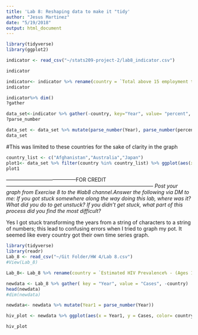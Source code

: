 ```yaml
---
title: 'Lab 8: Reshaping data to make it "tidy'
author: "Jesus Martinez"
date: "5/19/2018"
output: html_document
---
```



```r
library(tidyverse)
library(ggplot2)

```

```r
indicator <- read_csv("~/stats209-project-2/lab8_indicator.csv")

indicator
```
```r
indicator<- indicator %>% rename(country = `Total above 15 employment to population (%)`)
indicator

```


```r
indicator%>% dim()
?gather
```
```r
data_set<-indicator %>% gather(-country, key="Year", value= "percent", convert=TRUE, na.rm =TRUE)
?parse_number
```

```r
data_set <- data_set %>% mutate(parse_number(Year), parse_number(percent))
data_set
```

#This was limited to these countries for the sake of clarity in the graph
```r
country_list <- c("Afghanistan","Australia","Japan")
plot1<- data_set %>% filter(country %in% country_list) %>% ggplot(aes(x=Year, y= percent)) + geom_jitter(aes(color=country)) + ggtitle("Unemployment Rate for Active Work Force")
plot1
```



-----------------------------------------FOR CREDIT--------------------------------------------------------------------------------------
*Post your graph from Exercise 8 to the #lab8 channel.Answer the following via DM to me: If you got stuck somewhere along the way doing this lab, where was it? What did you do to get unstuck? If you didn’t get stuck, what part of this process did you find the most difficult?*

Yes I got stuck transforming the years from a string of characters to a string of numbers; this lead to confusing errors when I tried to graph my pot. It seemed like every country got their own time series graph.

```r
library(tidyverse)
library(readr)
Lab_8 <- read_csv("~/Git Folder/HW 4/Lab 8.csv")
#View(Lab_8)

Lab_8<- Lab_8 %>% rename(country = `Estimated HIV Prevalence% - (Ages 15-49)`)

newdata <- Lab_8 %>% gather( key = "Year", value = "Cases", -country)
head(newdata)
#dim(newdata)

newdata<- newdata %>% mutate(Year1 = parse_number(Year))

hiv_plot <- newdata %>% ggplot(aes(x = Year1, y = Cases, color= country))+geom_point()####I am still having trouble displaying this###

hiv_plot
```
